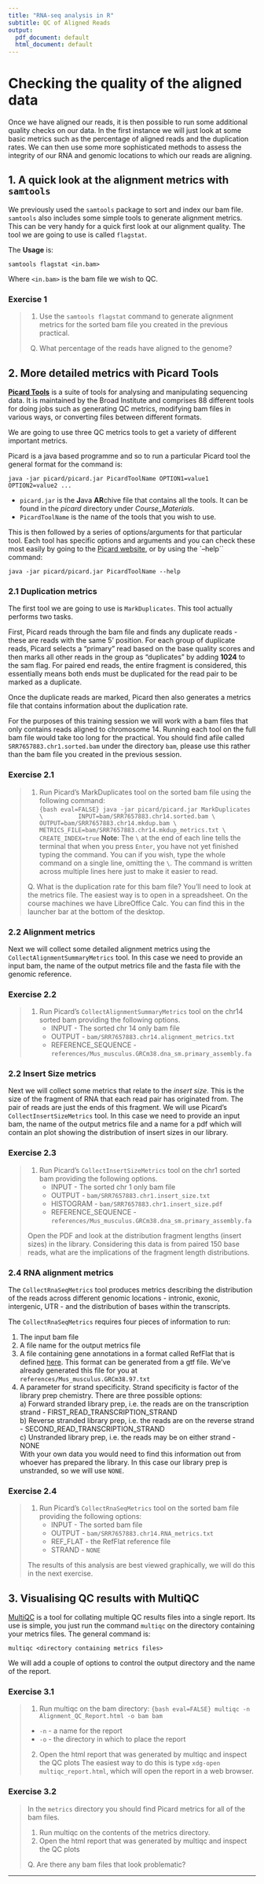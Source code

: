 ```yaml
---
title: "RNA-seq analysis in R"
subtitle: QC of Aligned Reads
output:
  pdf_document: default
  html_document: default
---
```


# Checking the quality of the aligned data

Once we have aligned our reads, it is then possible to run some additional
quality checks on our data. In the first instance we will just look at some
basic metrics such as the percentage of aligned reads and the duplication
rates. We can then use some more sophisticated methods to assess the integrity
of our RNA and genomic locations to which our reads are aligning. 

## 1. A quick look at the alignment metrics with `samtools`

We previously used the `samtools` package to sort and index our bam file.
`samtools` also includes some simple tools to generate alignment metrics. This
can be very handy for a quick first look at our alignment quality. The tool we
are going to use is called `flagstat`.

The **Usage** is:

```
samtools flagstat <in.bam>
```

Where `<in.bam>` is the bam file we wish to QC.

### Exercise 1

> 1. Use the `samtools flagstat` command to generate alignment metrics for
>    the sorted bam file you created in the previous practical.
> 
> Q) What percentage of the reads have aligned to the genome?


## 2. More detailed metrics with Picard Tools

[**Picard Tools**](https://broadinstitute.github.io/picard/) is a suite of
tools for analysing and manipulating sequencing data. It is maintained by the
Broad Institute and comprises 88 different tools for doing jobs such as
generating QC metrics, modifying bam files in various ways, or converting files
between different formats.

We are going to use three QC metrics tools to get a variety of different
important metrics.

Picard is a java based programme and so to run a particular Picard tool the
general format for the command is:

```
java -jar picard/picard.jar PicardToolName OPTION1=value1 OPTION2=value2 ...
```

* `picard.jar` is the **J**ava **AR**chive file that contains all the tools. It
  can be found in the *picard* directory under *Course_Materials*. 
* `PicardToolName` is the name of the tools that you wish to use. 

This is then followed by a series of options/arguments for that particular
tool. Each tool has specific options and arguments and you can check these
most easily by going to the [Picard
website](https://broadinstitute.github.io/picard/), or by using the `--help``
command:

```
java -jar picard/picard.jar PicardToolName --help
```

### 2.1 Duplication metrics

The first tool we are going to use is `MarkDuplicates`. This tool
actually performs two tasks. 

First, Picard reads through the bam file and finds any duplicate reads - these
are reads with the same 5' position. For each group of duplicate reads, Picard
selects a "primary" read based on the base quality scores and then marks all
other reads in the group as "duplicates" by adding **1024** to the sam flag. 
For paired end reads, the entire fragment is considered, this essentially means
both ends must be duplicated for the read pair to be marked as a duplicate.

Once the duplicate reads are marked, Picard then also generates a metrics file
that contains information about the duplication rate.

For the purposes of this training session we will work with a bam files that
only contains reads aligned to chromosome 14. Running each tool on the full bam
file would take too long for the practical. You should find afile called
`SRR7657883.chr1.sorted.bam` under the directory `bam`, please use this rather
than the bam file you created in the previous session.

### Exercise 2.1

> 1. Run Picard's MarkDuplicates tool on the sorted bam file using the
>    following command:  
> ```{bash eval=FALSE}
> java -jar picard/picard.jar MarkDuplicates \
>          INPUT=bam/SRR7657883.chr14.sorted.bam \
>          OUTPUT=bam/SRR7657883.chr14.mkdup.bam \
>          METRICS_FILE=bam/SRR7657883.chr14.mkdup_metrics.txt \
>          CREATE_INDEX=true
> ```
> **Note**: The `\` at the end of each line tells the terminal that when you press 
> `Enter`, you have not yet finished typing the command. You can if you wish, type
> the whole command on a single line, omitting the `\`. The command is written across
> multiple lines here just to make it easier to read.
>
> Q. What is the duplication rate for this bam file? You'll need to look at the
> metrics file. The easiest way is to open in a spreadsheet. On the course 
> machines we have LibreOffice Calc. You can find this in the launcher bar at 
> the bottom of the desktop.

### 2.2 Alignment metrics

Next we will collect some detailed alignment metrics using the
`CollectAlignmentSummaryMetrics` tool. In this case we need to provide an
input bam, the name of the output metrics file and the fasta file with the
genomic reference.

### Exercise 2.2

> 1. Run Picard's `CollectAlignmentSummaryMetrics` tool on the chr14 sorted bam 
>    providing the following options.
>     * INPUT - The sorted chr 14 only bam file
>     * OUTPUT - `bam/SRR7657883.chr14.alignment_metrics.txt`
>     * REFERENCE_SEQUENCE - `references/Mus_musculus.GRCm38.dna_sm.primary_assembly.fa`
>

### 2.2 Insert Size metrics

Next we will collect some metrics that relate to the *insert size*. This is the
size of the fragment of RNA that each read pair has originated from. The pair
of reads are just the ends of this fragment. We will use Picard's
`CollectInsertSizeMetrics` tool. In this case we need to provide an
input bam, the name of the output metrics file and a name for a pdf which will
contain an plot showing the distribution of insert sizes in our library.

### Exercise 2.3

> 1. Run Picard's `CollectInsertSizeMetrics` tool on the chr1 sorted bam 
>    providing the following options.
>     * INPUT - The sorted chr 1 only bam file
>     * OUTPUT - `bam/SRR7657883.chr1.insert_size.txt`
>     * HISTOGRAM - `bam/SRR7657883.chr1.insert_size.pdf`
>     * REFERENCE_SEQUENCE - `references/Mus_musculus.GRCm38.dna_sm.primary_assembly.fa`  
>
> Open the PDF and look at the distribution fragment lengths (insert sizes) 
> in the library. 
> Considering this data is from paired 150 base reads, what are the implications
> of the fragment length distributions.

### 2.4 RNA alignment metrics

The `CollectRnaSeqMetrics` tool produces metrics describing the distribution of
the reads across different genomic locations - intronic, exonic, intergenic,
UTR - and the distribution of bases within the transcripts.

The `CollectRnaSeqMetrics` requires four pieces of information to run:

1. The input bam file  
2. A file name for the output metrics file
3. A file containing gene annotations in a format called RefFlat that is defined
   [here](http://genome.ucsc.edu/goldenPath/gbdDescriptionsOld.html#RefFlat).
   This format can be generated from a gtf file. We've already generated this
   file for you at `references/Mus_musculus.GRCm38.97.txt`  
4. A parameter for strand specificity. Strand specificity is factor of the
   library prep chemistry. There are three possible options:  
        a) Forward stranded library prep, i.e. the reads are on the
           transcription strand - FIRST_READ_TRANSCRIPTION_STRAND   
        b) Reverse stranded library prep, i.e. the reads are on the reverse
           strand - SECOND_READ_TRANSCRIPTION_STRAND  
        c) Unstranded library prep, i.e. the reads may be on either strand -
           NONE  
    With your own data you would need to find this information out from whoever has
    prepared the library. In this case our library prep is unstranded, so we will
    use `NONE`.

### Exercise 2.4

> 1. Run Picard's `CollectRnaSeqMetrics` tool on the sorted bam file providing
>    the following options:
>       * INPUT - The sorted bam file
>       * OUTPUT - `bam/SRR7657883.chr14.RNA_metrics.txt`
>       * REF_FLAT - the RefFlat reference file
>       * STRAND - `NONE`
>
> The results of this analysis are best viewed graphically, we will do this in
> the next exercise.

## 3. Visualising QC results with MultiQC

[MultiQC](https://multiqc.info/) is a tool for collating multiple QC results
files into a single report. Its use is simple, you just run the command
`multiqc` on the directory containing your metrics files. The general command is:

```
multiqc <directory containing metrics files>
```

We will add a couple of options to control the output directory and the name
of the report.

### Exercise 3.1

> 1. Run multiqc on the bam directory: 
> ```{bash eval=FALSE}
> multiqc -n Alignment_QC_Report.html -o bam bam
> ```   
>
> * `-n` - a name for the report
> * `-o` - the directory in which to place the report
> 2. Open the html report that was generated by multiqc and inspect the QC plots
>    The easiest way to do this is type `xdg-open multiqc_report.html`, which 
>    will open the report in a web browser.

### Exercise 3.2

> In the `metrics` directory you should find Picard metrics for all of the bam
> files.  
>
> 1. Run multiqc on the contents of the metrics directory.   
> 2. Open the html report that was generated by multiqc and inspect the QC plots 
>
> Q. Are there any bam files that look problematic?

---------------------------------------------------------------------